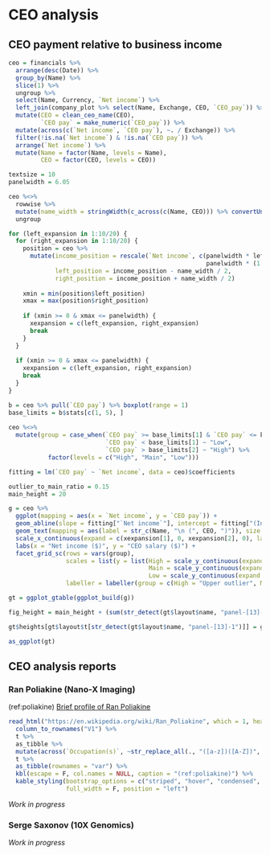 # CEO analysis {#ceo}

## CEO payment relative to business income

```{r, include = F}
ceo = financials %>%
  arrange(desc(Date)) %>%
  group_by(Name) %>%
  slice(1) %>%
  ungroup %>%
  select(Name, Currency, `Net income`) %>%
  left_join(company_plot %>% select(Name, Exchange, CEO, `CEO_pay`)) %>%
  mutate(CEO = clean_ceo_name(CEO),
         `CEO pay` = make_numeric(`CEO_pay`)) %>%
  mutate(across(c(`Net income`, `CEO pay`), ~. / Exchange)) %>%
  filter(!is.na(`Net income`) & !is.na(`CEO pay`)) %>%
  arrange(`Net income`) %>%
  mutate(Name = factor(Name, levels = Name),
         CEO = factor(CEO, levels = CEO))

textsize = 10
panelwidth = 6.05

ceo %<>% 
  rowwise %>%
  mutate(name_width = stringWidth(c_across(c(Name, CEO))) %>% convertUnit("inch") %>% as.numeric %>% max %>% multiply_by(textsize / 12)) %>%
  ungroup

for (left_expansion in 1:10/20) {
  for (right_expansion in 1:10/20) {
    position = ceo %>% 
      mutate(income_position = rescale(`Net income`, c(panelwidth * left_expansion / (1 + left_expansion + right_expansion), 
                                                       panelwidth * (1 + left_expansion) / (1 + left_expansion + right_expansion))),
             left_position = income_position - name_width / 2,
             right_position = income_position + name_width / 2)
    
    xmin = min(position$left_position)
    xmax = max(position$right_position)
    
    if (xmin >= 0 & xmax <= panelwidth) {
      xexpansion = c(left_expansion, right_expansion)
      break
    }
  }
  
  if (xmin >= 0 & xmax <= panelwidth) {
    xexpansion = c(left_expansion, right_expansion)
    break
  }
}

b = ceo %>% pull(`CEO pay`) %>% boxplot(range = 1)
base_limits = b$stats[c(1, 5), ]
  
ceo %<>%
  mutate(group = case_when(`CEO pay` >= base_limits[1] & `CEO pay` <= base_limits[2] ~ "Main",
                           `CEO pay` < base_limits[1] ~ "Low",
                           `CEO pay` > base_limits[2] ~ "High") %>% 
           factor(levels = c("High", "Main", "Low")))

fitting = lm(`CEO pay` ~ `Net income`, data = ceo)$coefficients

outlier_to_main_ratio = 0.15
main_height = 20

g = ceo %>%
  ggplot(mapping = aes(x = `Net income`, y = `CEO pay`)) +
  geom_abline(slope = fitting["`Net income`"], intercept = fitting["(Intercept)"], linetype = "dashed", color = "gray") +
  geom_text(mapping = aes(label = str_c(Name, "\n (", CEO, ")")), size = textsize / .pt) +
  scale_x_continuous(expand = c(xexpansion[1], 0, xexpansion[2], 0), labels = make_readable) +
  labs(x = "Net income ($)", y = "CEO salary ($)") +
  facet_grid_sc(rows = vars(group), 
                scales = list(y = list(High = scale_y_continuous(expand = c(0.3 / main_height / outlier_to_main_ratio, 0), labels = make_readable),
                                       Main = scale_y_continuous(expand = c(0.3 / main_height, 0), labels = make_readable),
                                       Low = scale_y_continuous(expand = c(0.3 / main_height / outlier_to_main_ratio, 0), labels = make_readable))),
                labeller = labeller(group = c(High = "Upper outlier", Main = "Majority", Low = "Lower outlier")))

gt = ggplot_gtable(ggplot_build(g))

fig_height = main_height + (sum(str_detect(gt$layout$name, "panel-[13]-1")) * main_height * outlier_to_main_ratio) + 1/2

gt$heights[gt$layout$t[str_detect(gt$layout$name, "panel-[13]-1")]] = gt$heights[gt$layout$t[str_detect(gt$layout$name, "panel-[13]-1")]] * outlier_to_main_ratio
```

```{r, fig.height = fig_height, fig.cap = "The annual salary of CEOs relative to the net income of each company. Linear regression fit is shown as the gray dashed line."}
as_ggplot(gt)
```

## CEO analysis reports

### Ran Poliakine (Nano-X Imaging)

(ref:poliakine) [Brief profile of Ran Poliakine](https://en.wikipedia.org/wiki/Ran_Poliakine)

```{r}
read_html("https://en.wikipedia.org/wiki/Ran_Poliakine", which = 1, header = T, trim = T) %>%
  column_to_rownames("V1") %>%
  t %>%
  as_tibble %>%
  mutate(across(`Occupation(s)`, ~str_replace_all(., "([a-z])([A-Z])", "\\1<br>\\2"))) %>%
  t %>%
  as_tibble(rownames = "var") %>%
  kbl(escape = F, col.names = NULL, caption = "(ref:poliakine)") %>%
  kable_styling(bootstrap_options = c("striped", "hover", "condensed", "responsive"),
                full_width = F, position = "left")
```

*Work in progress*

### Serge Saxonov (10X Genomics)

*Work in progress*
